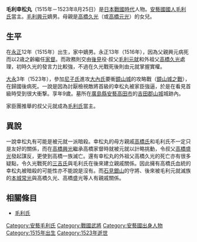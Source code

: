 {{unreferenced|time=2015-02-16T08:34:10+00:00}}
{{japanese|japanese=毛利 幸松丸|kana=もうり こうまつまる|romaji=Mōri Kōmatsumaru}}
'''毛利幸松丸'''（1515年－1523年8月25日）是[[日本戰國時代|日本戰國時代]]人物。[[安藝國|安藝國]][[國人|國人]][[毛利氏|毛利氏]]當主。[[毛利興元|毛利興元]]嫡男。母親是[[高橋久光|高橋久光]]（或[[高橋元光|高橋元光]]）的女兒。

== 生平 ==
在[[永正|永正]]12年（1515年）出生，家中嫡男。永正13年（1516年），因為父親興元病死而以2歳之齡繼任[[家督|家督]]。而政務則交由[[後見|後見]]役‧叔父[[毛利元就|毛利元就]]和外祖父[[高橋久光|高橋久光]]處理，初時久光的發言力比較強，不過在久光戰死後則由元就掌握實權。

[[大永|大永]]3年（1523年），參加[[尼子氏|尼子氏]]進攻[[大內氏|大內氏]]要衝[[鏡山城|鏡山城]]的攻略戰（[[鏡山城之戰|鏡山城之戰]]），在歸國後病死。一說是因為討厭檢視敵將首級的幸松丸被家臣強逼，於是在看見首級時受到很大衝撃。享年9歲。墓所在[[廣島縣|廣島縣]][[安藝高田市|安藝高田市]]的[[吉田郡山城|吉田郡山城]]城跡內。

家臣團推舉的叔父元就成為[[毛利氏|毛利氏]]當主。

== 異說 ==
一說幸松丸有可能是被元就一派暗殺。幸松丸的母方親戚[[高橋氏|高橋氏]]和毛利氏不一定只是友好的關係，而在[[高橋興光|高橋興光]]繼承高橋家督時就被元就以計略挑動，令叔父[[高橋盛光|高橋盛光]]發起謀反，更使到高橋一族滅亡。還有幸松丸的外祖父高橋久光的死亡亦有很多疑點，令久光戰死的[[三吉氏|三吉氏]]與毛利氏在後來建立親戚關係。因此擁有高橋氏血統的幸松丸被暗殺的可能性亦不能說是沒有。而[[石見銀山|石見銀山]]的守將、後來被毛利元就滅族的[[本城常光|本城常光]]與高橋久光、高橋盛光等人有親戚關係。

== 相關條目 ==
*[[毛利氏|毛利氏]]

{{安藝毛利氏當主||1516－1523}}
[[Category:安藝毛利氏|Category:安藝毛利氏]]
[[Category:戰國武將|Category:戰國武將]]
[[Category:安藝國出身人物|Category:安藝國出身人物]]
[[Category:1515年出生|Category:1515年出生]]
[[Category:1523年逝世|Category:1523年逝世]]